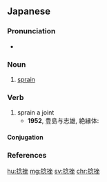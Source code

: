==Japanese==
{{ja-kanjitab|ねん|ざ|yomi=on}}

===Pronunciation===
* {{ja-pron|ねんざ|y=o|acc=0|acc_ref=NHK}}

===Noun===
{{ja-noun|ねんざ}}

# [[sprain]]

===Verb===
{{ja-verb-suru|ねんざ}}

# sprain a joint
#* '''1952''', 豊島与志雄, 絶縁体:
#*: {{ja-usex|なあに、足首をちょっと'''捻挫'''しましてね。|なあに、 あしくび を ちょっと '''ねんざ''' しまして ね。|Well now, it looks like you've sprained your ankle, huh.}}

====Conjugation====
{{ja-suru|ねんざ}}

===References===
<references/>

[[hu:捻挫]]
[[mg:捻挫]]
[[sv:捻挫]]
[[chr:捻挫]]